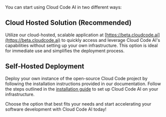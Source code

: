 You can start using Cloud Code AI in two different ways:

## Cloud Hosted Solution (Recommended) 
Utilize our cloud-hosted, scalable application at [https://beta.cloudcode.ai](https://beta.cloudcode.ai) to quickly access and leverage Cloud Code AI's capabilities without setting up your own infrastructure. This option is ideal for immediate use and simplifies the deployment process.

## Self-Hosted Deployment 
Deploy your own instance of the open-source Cloud Code project by following the installation instructions provided in our documentation. Follow the steps outlined in the [installation guide](self_hosting_guide) to set up Cloud Code AI on your infrastructure.

Choose the option that best fits your needs and start accelerating your software development with Cloud Code AI today!
